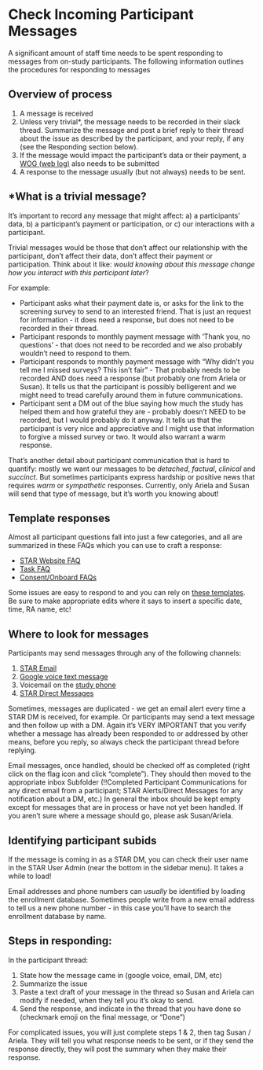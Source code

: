 # Check Incoming Participant Messages {#sec-check_participant_messages}

A significant amount of staff time needs to be spent responding to messages from on-study participants. The following information outlines the procedures for responding to messages

## Overview of process
1. A message is received
2. Unless very trivial*, the message needs to be recorded in their slack thread. Summarize the message and post a brief reply to their thread about the issue as described by the participant, and your reply, if any (see the Responding section below).
3. If the message would impact the participant's data or their payment, a [WOG (web log)](https://uwmadison.co1.qualtrics.com/jfe/form/SV_0j6VO02Bh7PJcG2){target="_blank"} also needs to be submitted
4. A response to the message usually (but not always) needs to be sent. 

## \*What is a trivial message?
It's important to record any message that might affect: a) a participants' data, b) a participant's payment or participation, or c) our interactions with a participant.

Trivial messages would be those that don't affect our relationship with the participant, don't affect their data, don't affect their payment or participation.  Think about it like: *would knowing about this message change how you interact with this participant later*?

For example: 

*  Participant asks what their payment date is, or asks for the link to the screening survey to send to an interested friend. That is just an request for information - it does need a response, but does not need to be recorded in their thread.
*  Participant responds to monthly payment message with 'Thank you, no questions' - that does not need to be recorded and we also probably wouldn't need to respond to them.
*  Participant responds to monthly payment message with "Why didn't you tell me I missed surveys? This isn't fair" - That probably needs to be recorded AND does need a response (but probably one from Ariela or Susan). It tells us that the participant is possibly belligerent and we might need to tread carefully around them in future communications.
*  Participant sent a DM out of the blue saying how much the study has helped them and how grateful they are - probably doesn't NEED to be recorded, but I would probably do it anyway. It tells us that the participant is very nice and appreciative and I might use that information to forgive a missed survey or two. It would also warrant a warm response.

That's another detail about participant communication that is hard to quantify: mostly we want our messages to be *detached*, *factual*, *clinical* and *succinct*. But sometimes participants express hardship or positive news that requires *warm* or *sympathetic* responses. Currently, only Ariela and Susan will send that type of message, but it's worth you knowing about!

## Template responses
Almost all participant questions fall into just a few categories, and all are summarized in these FAQs which you can use to craft a response:

* [STAR Website FAQ](faq_arc_star_website.qmd)
* [Task FAQ](faq_tasks.qmd)
* [Consent/Onboard FAQs](faq_consent_onboarding)

Some issues are easy to respond to and you can rely on [these templates](other_after_enrollment_texts.qmd){target="_blank"}. Be sure to make appropriate edits where it says to insert a specific date, time, RA name, etc!

## Where to look for messages
Participants may send messages through any of the following channels:

1. [STAR Email](study_email.qmd){target="_blank"}
2. [Google voice text message](google_voice.qmd){target="_blank"}
3. Voicemail on the [study phone](study_phones.qmd){target="_blank"}
4. [STAR Direct Messages](https://star.achess.wisc.edu/#/conversations/list){target="_blank"}

Sometimes, messages are duplicated - we get an email alert every time a STAR DM is received, for example. Or participants may send a text message and then follow up with a DM. Again it's VERY IMPORTANT that you verify whether a message has already been responded to or addressed by other means, before you reply, so always check the participant thread before replying.

Email messages, once handled, should be checked off as completed (right click on the flag icon and click "complete"). They should then moved to the appropriate inbox Subfolder (!!Completed Participant Communications for any direct email from a participant; STAR Alerts/Direct Messages for any notification about a DM, etc.) In general the inbox should be kept empty except for messages that are in process or have not yet been handled. If you aren't sure where a message should go, please ask Susan/Ariela.

## Identifying participant subids

If the message is coming in as a STAR DM, you can check their user name in the STAR User Admin (near the bottom in the sidebar menu). It takes a while to load!

Email addresses and phone numbers can *usually* be identified by loading the enrollment database. Sometimes people write from a new email address to tell us a new phone number - in this case you'll have to search the enrollment database by name. 


## Steps in responding:

In the participant thread:

1. State how the message came in (google voice, email, DM, etc)
2. Summarize the issue
3. Paste a text draft of your message in the thread so Susan and Ariela can modify if needed, when they tell you it's okay to send.
4. Send the response, and indicate in the thread that you have done so (checkmark emoji on the final message, or "Done")


For complicated issues, you will just complete steps 1 & 2, then tag Susan / Ariela. They will tell you what response needs to be sent, or if they send the response directly, they will post the summary when they make their response.


